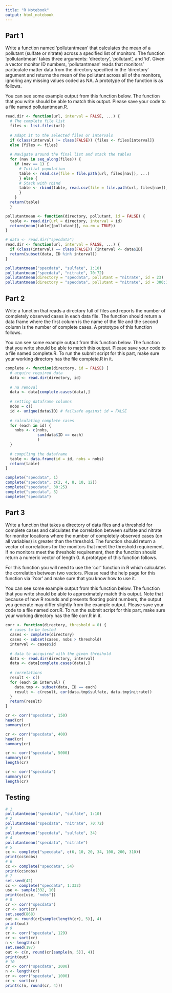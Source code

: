 ```yaml
---
title: "R Notebook"
output: html_notebook
---
```


## Part 1

Write a function named 'pollutantmean' that calculates the mean of a pollutant (sulfate or nitrate) across a specified list of monitors. The function 'pollutantmean' takes three arguments: 'directory', 'pollutant', and 'id'. Given a vector monitor ID numbers, 'pollutantmean' reads that monitors' particulate matter data from the directory specified in the 'directory' argument and returns the mean of the pollutant across all of the monitors, ignoring any missing values coded as NA. A prototype of the function is as follows.

You can see some example output from this function below. The function that you write should be able to match this output. Please save your code to a file named pollutantmean.R.

```r
read.dir <- function(url, interval = FALSE, ...) {
  # The complete file list
  files <- list.files(url)
  
  # Adapt it to the selected files or intervals
  if (class(interval) != class(FALSE)) {files <- files[interval]}
  else {files <- files}
  
  # Navigate around the final list and stack the tables
  for (nav in seq_along(files)) {
    if (nav == 1) {
      # Initial population
      table <- read.csv(file = file.path(url, files[nav]), ...)
      } else {
      # Stack with rbind  
      table <- rbind(table, read.csv(file = file.path(url, files[nav]), ...))
      }
    }
  return(table)
  }

pollutantmean <- function(directory, pollutant, id = FALSE) {
  table <- read.dir(url = directory, interval = id)
  return(mean(table[[pollutant]], na.rm = TRUE))
}

# data <- read.dir("specdata")
read.dir <- function(url, interval = FALSE, ...) {
  if (class(interval) == class(FALSE)) {interval <- data$ID}
  return(subset(data, ID %in% interval))
}

pollutantmean("specdata", "sulfate", 1:10)
pollutantmean("specdata", "nitrate", 70:72)
pollutantmean(directory = "specdata", pollutant = "nitrate", id = 23)
pollutantmean(directory = "specdata", pollutant = "nitrate", id = 300:1e3)
```

## Part 2

Write a function that reads a directory full of files and reports the number of completely observed cases in each data file. The function should return a data frame where the first column is the name of the file and the second column is the number of complete cases. A prototype of this function follows.

You can see some example output from this function below. The function that you write should be able to match this output. Please save your code to a file named complete.R. To run the submit script for this part, make sure your working directory has the file complete.R in it.

```r
complete <- function(directory, id = FALSE) {
  # acquire required data
  data <- read.dir(directory, id)
  
  # na removal
  data <- data[complete.cases(data),]
  
  # setting dataframe columns
  nobs = c()
  id <- unique(data$ID) # failsafe against id = FALSE
  
  # calculating complete cases
  for (each in id) {
    nobs <- c(nobs,
              sum(data$ID == each)
              )
  }
  
  # compiling the dataframe
  table <- data.frame(id = id, nobs = nobs)
  return(table)
}

complete("specdata", 1)
complete("specdata", c(2, 4, 8, 10, 12))
complete("specdata", 30:25)
complete("specdata", 3)
complete("specdata")
```

## Part 3

Write a function that takes a directory of data files and a threshold for complete cases and calculates the correlation between sulfate and nitrate for monitor locations where the number of completely observed cases (on all variables) is greater than the threshold. The function should return a vector of correlations for the monitors that meet the threshold requirement. If no monitors meet the threshold requirement, then the function should return a numeric vector of length 0. A prototype of this function follows.

For this function you will need to use the 'cor' function in R which calculates the correlation between two vectors. Please read the help page for this function via '?cor' and make sure that you know how to use it.

You can see some example output from this function below. The function that you write should be able to approximately match this output. Note that because of how R rounds and presents floating point numbers, the output you generate may differ slightly from the example output. Please save your code to a file named corr.R. To run the submit script for this part, make sure your working directory has the file corr.R in it.

```r
corr <- function(directory, threshold = 0) {
  # cases to be tested
  cases <- complete(directory)
  cases <- subset(cases, nobs > threshold)
  interval <- cases$id
  
  # data to accquired with the given threshold
  data <- read.dir(directory, interval)
  data <- data[complete.cases(data),]
  
  # correlations
  result <- c()
  for (each in interval) {
    data.tmp <- subset(data, ID == each)
    result <- c(result, cor(data.tmp$sulfate, data.tmp$nitrate))
  }
  return(result)
}

cr <- corr("specdata", 150)
head(cr)
summary(cr)

cr <- corr("specdata", 400)
head(cr)
summary(cr)

cr <- corr("specdata", 5000)
summary(cr)
length(cr)

cr <- corr("specdata")
summary(cr)
length(cr)
```

## Testing

```r
# 1
pollutantmean("specdata", "sulfate", 1:10)
# 2
pollutantmean("specdata", "nitrate", 70:72)
# 3
pollutantmean("specdata", "sulfate", 34)
# 4
pollutantmean("specdata", "nitrate")
# 5
cc <- complete("specdata", c(6, 10, 20, 34, 100, 200, 310))
print(cc$nobs)
# 6
cc <- complete("specdata", 54)
print(cc$nobs)
# 7
set.seed(42)
cc <- complete("specdata", 1:332)
use <- sample(332, 10)
print(cc[use, "nobs"])
# 8
cr <- corr("specdata")                
cr <- sort(cr)                
set.seed(868)                
out <- round(cr[sample(length(cr), 5)], 4)
print(out)
# 9
cr <- corr("specdata", 129)                
cr <- sort(cr)                
n <- length(cr)                
set.seed(197)                
out <- c(n, round(cr[sample(n, 5)], 4))
print(out)
# 10
cr <- corr("specdata", 2000)                
n <- length(cr)                
cr <- corr("specdata", 1000)                
cr <- sort(cr)
print(c(n, round(cr, 4)))
```

